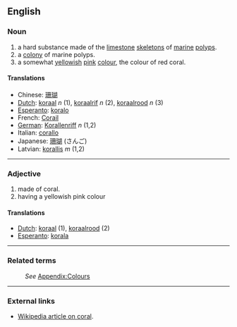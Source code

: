 ==English==
===Noun===
#a hard substance made of the [[limestone]] [[skeleton]]s of [[marine]] [[polyp]]s.
#a [[colony]] of marine polyps.
#a somewhat [[yellow]]ish [[pink]] [[colour]], the colour of red coral.

====Translations====
*Chinese: [[珊瑚]]
*[[Dutch]]: [[koraal]] ''n'' (1), [[koraalrif]] ''n'' (2), [[koraalrood]] ''n'' (3)
*[[Esperanto]]: [[koralo]]
*French: [[Corail]]
*[[German]]: [[Korallenriff]] ''n'' (1,2) 
*Italian: [[corallo]]
*Japanese: [[珊瑚]] (さんご)
*Latvian: [[korallis]] ''m'' (1,2)

----
===Adjective===
#made of coral.
#having a yellowish pink colour

====Translations====
*[[Dutch]]: [[koraal]] (1), [[koraalrood]] (2)
*[[Esperanto]]: [[korala]]

----
===Related terms===
:''See'' [[Wiktionary_Appendix:Colours|Appendix:Colours]]

----
===External links===
*[[w:coral|Wikipedia article on coral]].